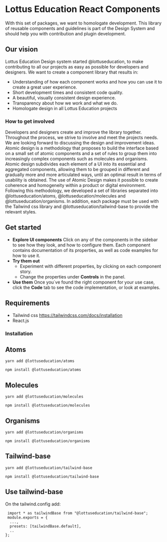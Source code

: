 
# Lottus Education React Components

With this set of packages, we want to homologate development. This library of reusable components and guidelines is part of the Design System and should help you with contribution and plugin development.

## Our vision

Lottus Education Design system started @lottuseducation, to make contributing to all our projects as easy as possible for developers and designers. We want to create a component library that results in:

- Understanding of how each component works and how you can use it to create a great user experience.
- Short development times and consistent code quality.
- A beautiful, visually consistent design experience.
- Transparency about how we work and what we do.
- Homologate design in all Lottus Education projects 

### How to get involved

Developers and designers create and improve the library together. Throughout the process, we strive to involve and meet the projects needs. We are looking forward to discussing the design and improvement ideas.
Atomic design is a methodology that proposes to build the interface based on a small set of atomic components and a set of rules to group them into increasingly complex components such as molecules and organisms. Atomic design subdivides each element of a UI into its essential and aggregated components, allowing them to be grouped in different and gradually more and more articulated ways, until an optimal result in terms of usability is obtained. The use of Atomic Design makes it possible to create coherence and homogeneity within a product or digital environment.
Following this methodology, we developed a set of libraries separated into @lottuseducation/atoms, @lottuseducation/molecules and @lottuseducation/organisms. In addition, each package must be used with the Tailwind css library and @lottuseducation/tailwind-base to provide the relevant styles. 

## Get started

- **Explore UI components**
  Click on any of the components in the sidebar to see how they look, and how to configure them. Each component contains documentation of its properties, as well as code examples for how to use it.
- **Try them out**
  - Experiment with different properties, by clicking on each component story.
  - Change the properties under **Controls** in the panel.
- **Use them**
  Once you´ve found the right component for your use case, click the **Code** tab to see the code implementation, or look at examples.

## Requirements
- Tailwind css https://tailwindcss.com/docs/installation
- React.js

### Installation

## Atoms 

`yarn add @lottuseducation/atoms`

`npm install @lottuseducation/atoms`

## Molecules 

`yarn add @lottuseducation/molecules`

`npm install @lottuseducation/molecules`

## Organisms 

`yarn add @lottuseducation/organisms`

`npm install @lottuseducation/organisms`

## Tailwind-base 

`yarn add @lottuseducation/tailwind-base`

`npm install @lottuseducation/tailwind-base`

## Use tailwind-base
On the tailwind.config add:
```
 import * as tailwindBase from "@lottuseducation/tailwind-base";
 module.exports = {
  ...,
  presets: [tailwindBase.default],
  ..
};
``` 
